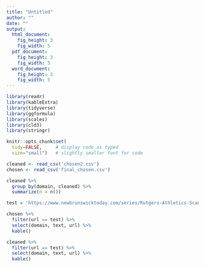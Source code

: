 ```yaml
---
title: "Untitled"
author: ""
date: ""
output: 
  html_document:
    fig_height: 3
    fig_width: 5
  pdf_document:
    fig_height: 3
    fig_width: 5
  word_document:
    fig_height: 3
    fig_width: 5
---
```


```r
library(readr)
library(kableExtra)
library(tidyverse)
library(ggformula)
library(scales)
library(cld3)
library(stringr)

knitr::opts_chunk$set(
  tidy=FALSE,     # display code as typed
  size="small")   # slightly smaller font for code
```

```r
cleaned <- read_csv('chosen2.csv')
chosen <- read_csv('final_chosen.csv')
```

```r
cleaned %>%
  group_by(domain, cleaned) %>%
  summarize(n = n())
```

```r
test = 'https://www.newbrunswicktoday.com/series/Rutgers-Athletics-Scandals'
```


```r
chosen %>%
  filter(url == test) %>%
  select(domain, text, url) %>%
  kable()
```

```r
cleaned %>%
  filter(url == test) %>%
  select(domain, text, url) %>%
  kable()
```






